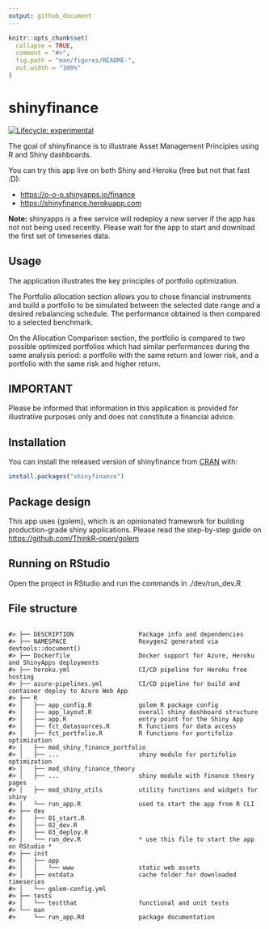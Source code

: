 ```yaml
---
output: github_document
---
```


<!-- README.md is generated from README.Rmd. Please edit that file -->

```r
knitr::opts_chunk$set(
  collapse = TRUE,
  comment = "#>",
  fig.path = "man/figures/README-",
  out.width = "100%"
)
```

# shinyfinance

<!-- badges: start -->
[![Lifecycle: experimental](https://img.shields.io/badge/lifecycle-experimental-orange.svg)](https://www.tidyverse.org/lifecycle/#experimental)
<!-- badges: end -->

The goal of shinyfinance is to illustrate Asset Management Principles using R and Shiny dashboards.

You can try this app live on both Shiny and Heroku (free but not that fast :D):

- [https://o-o-o.shinyapps.io/finance](https://o-o-o.shinyapps.io/finance/)
- [https://shinyfinance.herokuapp.com](https://shinyfinance.herokuapp.com/)

**Note:** shinyapps is a free service will redeploy a new server if the app has not not being used recently. Please wait for the app to start and download the first set of timeseries data.

## Usage
The application illustrates the key principles of portfolio optimization.


The Portfolio allocation section allows you to chose financial instruments and build a portfolio to be simulated between the selected date range and a desired rebalancing schedule. The performance obtained is then compared to a selected benchmark.


On the Allocation Comparison section, the portfolio is compared to two possible optimized portfolios which had similar performances during the same analysis period: a portfolio with the same return and lower risk, and a portfolio with the same risk and higher return.


## IMPORTANT
Please be informed that information in this application is provided for illustrative purposes only and does not constitute a financial advice.


## Installation

You can install the released version of shinyfinance from [CRAN](https://CRAN.R-project.org) with:

``` r
install.packages("shinyfinance")
```

## Package design

This app uses {golem}, which is an opinionated framework for building production-grade shiny applications. Please read the step-by-step guide on [https://github.com/ThinkR-open/golem](github.com/ThinkR-open/golem)


## Running on RStudio

Open the project in RStudio and run the commands in ./dev/run_dev.R

## File structure

```

#> ├── DESCRIPTION                  Package info and dependencies
#> ├── NAMESPACE                    Roxygen2 generated via devtools::document()
#> ├── Dockerfile                   Docker support for Azure, Heroku and ShinyApps deployments
#> ├── heroku.yml                   CI/CD pipeline for Heroku free hosting
#> ├── azure-pipelines.yml          CI/CD pipeline for build and container deploy to Azure Web App
#> ├── R
#> │   ├── app_config.R             golem R package config
#> │   ├── app_layout.R             overall shiny dashboard structure
#> │   ├── app.R                    entry point for the Shiny App
#> │   ├── fct_datasources.R        R functions for data access
#> │   ├── fct_portfolio.R          R functions for portifolio optimization
#> │   ├── mod_shiny_finance_portfolio
#> │   ├── ...                      shiny module for portifolio optimization
#> │   ├── mod_shiny_finance_theory
#> │   ├── ...                      shiny module with finance theory pages
#> │   ├── mod_shiny_utils          utility functions and widgets for shiny
#> │   └── run_app.R                used to start the app from R CLI
#> ├── dev
#> │   ├── 01_start.R
#> │   ├── 02_dev.R
#> │   ├── 03_deploy.R
#> │   └── run_dev.R                * use this file to start the app on RStudio *
#> ├── inst
#> │   ├── app
#> │   │   └── www                  static web assets
#> │   ├── extdata                  cache folder for downloaded timeseries
#> │   └── golem-config.yml
#> ├── tests
#> │   └── testthat                 functional and unit tests
#> └── man
#>     └── run_app.Rd               package documentation

````
